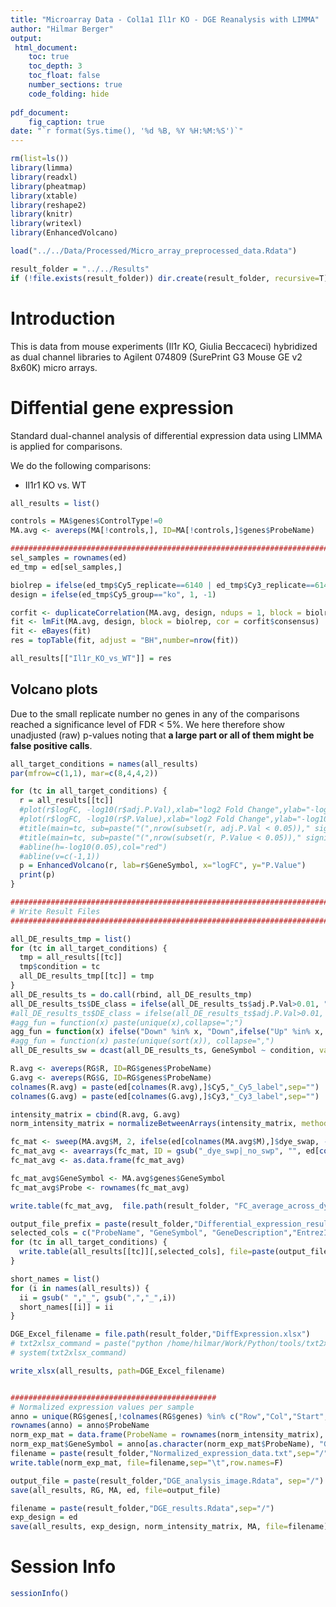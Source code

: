 ```yaml
---
title: "Microarray Data - Col1a1 Il1r KO - DGE Reanalysis with LIMMA"
author: "Hilmar Berger"
output: 
 html_document:
    toc: true
    toc_depth: 3
    toc_float: false
    number_sections: true
    code_folding: hide
    
pdf_document:
    fig_caption: true
date: "`r format(Sys.time(), '%d %B, %Y %H:%M:%S')`"
---
```


```r
rm(list=ls())
library(limma)
library(readxl)
library(pheatmap)
library(xtable)
library(reshape2)
library(knitr)
library(writexl)
library(EnhancedVolcano)

load("../../Data/Processed/Micro_array_preprocessed_data.Rdata")

result_folder = "../../Results"
if (!file.exists(result_folder)) dir.create(result_folder, recursive=T)
```

# Introduction

This is data from mouse experiments (Il1r KO, Giulia Beccaceci) hybridized as dual channel libraries to Agilent 074809 (SurePrint G3 Mouse GE v2 8x60K) micro arrays. 


# Diffential gene expression

Standard dual-channel analysis of differential expression data using LIMMA is applied for comparisons. 

We do the following comparisons: 

  - Il1r1 KO vs. WT
  
```r
all_results = list()

controls = MA$genes$ControlType!=0
MA.avg <- avereps(MA[!controls,], ID=MA[!controls,]$genes$ProbeName)
```

```r
#######################################################################
sel_samples = rownames(ed)
ed_tmp = ed[sel_samples,]

biolrep = ifelse(ed_tmp$Cy5_replicate==6140 | ed_tmp$Cy3_replicate==6140, 1, 2)
design = ifelse(ed_tmp$Cy5_group=="ko", 1, -1)

corfit <- duplicateCorrelation(MA.avg, design, ndups = 1, block = biolrep)
fit <- lmFit(MA.avg, design, block = biolrep, cor = corfit$consensus)
fit <- eBayes(fit)
res = topTable(fit, adjust = "BH",number=nrow(fit))

all_results[["Il1r_KO_vs_WT"]] = res
```

## Volcano plots

Due to the small replicate number no genes in any of the comparisons reached a significance level of FDR < 5%. We here therefore show unadjusted (raw) p-values noting that **a large part or all of them might be false positive calls**.

```r
all_target_conditions = names(all_results)
par(mfrow=c(1,1), mar=c(8,4,4,2))

for (tc in all_target_conditions) {
  r = all_results[[tc]]
  #plot(r$logFC, -log10(r$adj.P.Val),xlab="log2 Fold Change",ylab="-log10(adj. p-val)", ylim=c(0,max(2,max(-log10(r$adj.P.Val),na.rm=T))))
  #plot(r$logFC, -log10(r$P.Value),xlab="log2 Fold Change",ylab="-log10(raw p-val)", ylim=c(0,max(2,max(-log10(r$P.Value),na.rm=T))))
  #title(main=tc, sub=paste("(",nrow(subset(r, adj.P.Val < 0.05))," signif. DE genes)",sep="") )
  #title(main=tc, sub=paste("(",nrow(subset(r, P.Value < 0.05))," signif. DE genes)",sep="") )
  #abline(h=-log10(0.05),col="red")
  #abline(v=c(-1,1))
  p = EnhancedVolcano(r, lab=r$GeneSymbol, x="logFC", y="P.Value")
  print(p)
}
```



```r
###############################################################################################################
# Write Result Files
###############################################################################################################

all_DE_results_tmp = list()
for (tc in all_target_conditions) {
  tmp = all_results[[tc]]
  tmp$condition = tc
  all_DE_results_tmp[[tc]] = tmp
}
all_DE_results_ts = do.call(rbind, all_DE_results_tmp)
all_DE_results_ts$DE_class = ifelse(all_DE_results_ts$adj.P.Val>0.01, "not sign", ifelse(all_DE_results_ts$logFC>0,ifelse(all_DE_results_ts$logFC>1,"Up","Up_weak"), ifelse(all_DE_results_ts$logFC < -1,"Down", "Down_weak")))
#all_DE_results_ts$DE_class = ifelse(all_DE_results_ts$adj.P.Val>0.01, "n.s.", ifelse(all_DE_results_ts$logFC > 0,"Up","Down"))
#agg_fun = function(x) paste(unique(x),collapse=";")
agg_fun = function(x) ifelse("Down" %in% x, "Down",ifelse("Up" %in% x, "Up","not_significant."))
#agg_fun = function(x) paste(unique(sort(x)), collapse=",")
all_DE_results_sw = dcast(all_DE_results_ts, GeneSymbol ~ condition, value.var="DE_class", fun.aggregate=agg_fun)
```


```r
R.avg <- avereps(RG$R, ID=RG$genes$ProbeName)
G.avg <- avereps(RG$G, ID=RG$genes$ProbeName)
colnames(R.avg) = paste(ed[colnames(R.avg),]$Cy5,"_Cy5_label",sep="")
colnames(G.avg) = paste(ed[colnames(G.avg),]$Cy3,"_Cy3_label",sep="")

intensity_matrix = cbind(R.avg, G.avg)
norm_intensity_matrix = normalizeBetweenArrays(intensity_matrix, method="quantile")
```

```r
fc_mat <- sweep(MA.avg$M, 2, ifelse(ed[colnames(MA.avg$M),]$dye_swap, -1, 1), "*")
fc_mat_avg <- avearrays(fc_mat, ID = gsub("_dye_swp|_no_swp", "", ed[colnames(fc_mat), "array_label"]) )
fc_mat_avg <- as.data.frame(fc_mat_avg)

fc_mat_avg$GeneSymbol <- MA.avg$genes$GeneSymbol
fc_mat_avg$Probe <- rownames(fc_mat_avg)

write.table(fc_mat_avg,  file.path(result_folder, "FC_average_across_dyeswap.txt"), sep="\t", row.names = F)
```


```r
output_file_prefix = paste(result_folder,"Differential_expression_results_", sep="/")
selected_cols = c("ProbeName", "GeneSymbol", "GeneDescription","EntrezID","logFC","AveExpr","t","P.Value","adj.P.Val","GencodeM22MappingStatus","GeneSymbol_Gencode","Transcript_Type" )
for (tc in all_target_conditions) {
  write.table(all_results[[tc]][,selected_cols], file=paste(output_file_prefix, tc, ".txt", sep="" ), row.names=F , sep="\t", dec=".")
}

short_names = list()
for (i in names(all_results)) {
  ii = gsub(" ","_", gsub(",","_",i))
  short_names[[i]] = ii
}

DGE_Excel_filename = file.path(result_folder,"DiffExpression.xlsx")
# txt2xlsx_command = paste("python /home/hilmar/Work/Python/tools/txt2xlsx.py -o",DGE_Excel_filename," -L", paste(unlist(short_names),collapse=","),  paste(paste('"', output_file_prefix, names(short_names), '.txt"', sep="" ), collapse=" "), sep=" ")
# system(txt2xlsx_command)

write_xlsx(all_results, path=DGE_Excel_filename)


##############################################
# Normalized expression values per sample
anno = unique(RG$genes[,!colnames(RG$genes) %in% c("Row","Col","Start","index")])
rownames(anno) = anno$ProbeName
norm_exp_mat = data.frame(ProbeName = rownames(norm_intensity_matrix), log2(norm_intensity_matrix), row.names=NULL, stringsAsFactors = F)
norm_exp_mat$GeneSymbol = anno[as.character(norm_exp_mat$ProbeName), "GeneSymbol"]
filename = paste(result_folder,"Normalized_expression_data.txt",sep="/")
write.table(norm_exp_mat, file=filename,sep="\t",row.names=F)

```


```r
output_file = paste(result_folder,"DGE_analysis_image.Rdata", sep="/")
save(all_results, RG, MA, ed, file=output_file)

filename = paste(result_folder,"DGE_results.Rdata",sep="/")
exp_design = ed
save(all_results, exp_design, norm_intensity_matrix, MA, file=filename)
```


# Session Info
```r
sessionInfo()
```